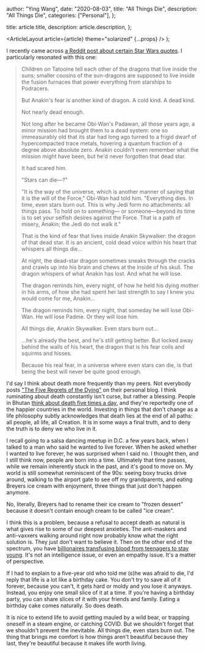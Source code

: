 
  author: "Ying Wang",
  date: "2020-08-03",
  title: "All Things Die",
  description: "All Things Die",
  categories: ["Personal"],
};

  title: article.title,
  description: article.description,
};

  <ArticleLayout article={article} theme="solarized" {...props} />
);

I recently came across [a Reddit post about certain Star Wars
quotes](https://www.reddit.com/r/MawInstallation/comments/78yn10/post_a_quote_from_revenge_of_the_sith_and_ill/).
I particularly resonated with this one:

> Children on Tatooine tell each other of the dragons that live inside the suns;
> smaller cousins of the sun-dragons are supposed to live inside the fusion
> furnaces that power everything from starships to Podracers.
>
> But Anakin's fear is another kind of dragon. A cold kind. A dead kind.
>
> Not nearly dead enough.
>
> Not long after he became Obi-Wan's Padawan, all those years ago, a minor
> mission had brought them to a dead system: one so immeasurably old that its
> star had long ago turned to a frigid dwarf of hypercompacted trace metals,
> hovering a quantum fraction of a degree above absolute zero. Anakin couldn't
> even remember what the mission might have been, but he'd never forgotten that
> dead star.
>
> It had scared him.
>
> "Stars can die—?"
>
> "It is the way of the universe, which is another manner of saying that it is
> the will of the Force," Obi-Wan had told him. "Everything dies. In time, even
> stars burn out. This is why Jedi form no attachments: all things pass. To hold
> on to something— or someone—beyond its time is to set your selfish desires
> against the Force. That is a path of misery, Anakin; the Jedi do not walk it."
>
> That is the kind of fear that lives inside Anakin Skywalker: the dragon of
> that dead star. It is an ancient, cold dead voice within his heart that
> whispers all things die…
>
> At night, the dead-star dragon sometimes sneaks through the cracks and crawls
> up into his brain and chews at the inside of his skull. The dragon whispers of
> what Anakin has lost. And what he will lose.
>
> The dragon reminds him, every night, of how he held his dying mother in his
> arms, of how she had spent her last strength to say I knew you would come for
> me, Anakin…
>
> The dragon reminds him, every night, that someday he will lose Obi-Wan. He
> will lose Padme. Or they will lose him.
>
> All things die, Anakin Skywalker. Even stars burn out…
>
> ...he's already the best, and he's still getting better. But locked away
> behind the walls of his heart, the dragon that is his fear coils and squirms
> and hisses.
>
> Because his real fear, in a universe where even stars can die, is that being
> the best will never be quite good enough.

I'd say I think about death more frequently than my peers. Not everybody posts
["The Five Regrets of the Dying"](/five_regrets) on their personal blog. I think
ruminating about death constantly isn't curse, but rather a blessing. People in
Bhutan [think about death five times a
day](http://www.bbc.com/travel/story/20150408-bhutans-dark-secret-to-happiness),
and they're reportedly one of the happier countries in the world. Investing in
things that don't change as a life philosophy subtly acknowledges that death
lies at the end of all paths: all people, all life, all Creation. It is in some
ways a final truth, and to deny the truth is to deny we who live in it.

I recall going to a salsa dancing meetup in D.C. a few years back, when I talked
to a man who said he wanted to live forever. When he asked whether I wanted to
live forever, he was surprised when I said no. I thought then, and I still think
now, people are born into a time. Ultimately that time passes, while we remain
inherently stuck in the past, and it's good to move on. My world is still
somewhat reminiscent of the 90s: seeing boxy trucks drive around, walking to the
airport gate to see off my grandparents, and eating Breyers ice cream with
enjoyment, three things that just don't happen anymore.

No, literally, Breyers had to rename their ice cream to "frozen dessert" because
it doesn't contain enough cream to be called "ice cream".

I think this is a problem, because a refusal to accept death as natural is what
gives rise to some of our deepest anxieties. The anti-maskers and anti-vaxxers
walking around right now probably know what the right solution is. They just
don't want to believe it. Then on the other end of the spectrum, you have
[billionaires transfusing blood from teenagers to stay
young](https://www.vanityfair.com/news/2016/08/peter-thiel-wants-to-inject-himself-with-young-peoples-blood).
It's not an intelligence issue, or even an empathy issue. It's a matter of
perspective.

If I had to explain to a five-year old who told me (s)he was afraid to die, I'd
reply that life is a lot like a birthday cake. You don't try to save all of it
forever, because you can't, it gets hard or moldy and you lose it anyways.
Instead, you enjoy one small slice of it at a time. If you're having a birthday
party, you can share slices of it with your friends and family. Eating a
birthday cake comes naturally. So does death.

It is nice to extend life to avoid getting mauled by a wild bear, or trapping
oneself in a steam engine, or catching COVID. But we shouldn't forget that we
shouldn't prevent the inevitable. All things die, even stars burn out. The thing
that brings me comfort is how things aren't beautiful because they last, they're
beautiful because it makes life worth living.
